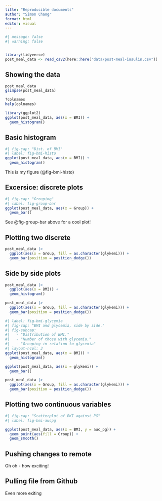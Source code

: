 ```yaml
---
title: "Reproducible documents"
author: "Simon Chang"
format: html
editor: visual
---
```


```r
#| message: false
#| warning: false


library(tidyverse)
post_meal_data <- read_csv2(here::here("data/post-meal-insulin.csv"))
```


## Showing the data

```r
post_meal_data
glimpse(post_meal_data)
```

```r
?colnames
help(colnames)
```

```r
library(ggplot2)
ggplot(post_meal_data, aes(x = BMI)) +
  geom_histogram()
```
## Basic histogram

```r
#| fig-cap: "Dist. of BMI"
#| label: fig-bmi-histo
ggplot(post_meal_data, aes(x = BMI)) +
  geom_histogram()
```
This is my figure (@fig-bmi-histo)

## Excersice: discrete plots
```r
#| fig-cap: "Grouping"
#| label: fig-group-bar
ggplot(post_meal_data, aes(x = Group)) +
  geom_bar()
```

See @fig-group-bar above for a cool plot!

## Plotting two discrete

```r
post_meal_data |>
  ggplot(aes(x = Group, fill = as.character(glykemi))) +
  geom_bar(position = position_dodge())
```

## Side by side plots

```r
post_meal_data |>
  ggplot(aes(x = BMI)) +
  geom_histogram()
```
```r
post_meal_data |>
  ggplot(aes(x = Group, fill = as.character(glykemi))) +
  geom_bar(position = position_dodge())
```
```r
#| label: fig-bmi-glycemia
#| fig-cap: "BMI and glycemia, side by side."
#| fig-subcap:
#|   - "Distribution of BMI."
#|   - "Number of those with glycemia."
#|   - "Grouping in relation to glycemia"
#| layout-ncol: 3
ggplot(post_meal_data, aes(x = BMI)) +
  geom_histogram()

ggplot(post_meal_data, aes(x = glykemi)) +
  geom_bar()

post_meal_data |>
  ggplot(aes(x = Group, fill = as.character(glykemi))) +
  geom_bar(position = position_dodge())
```
## Plotting two continuous variables

```r
#| fig-cap: "Scatterplot of BKI against PG"
#| label: fig-bmi-aucpg

ggplot(post_meal_data, aes(x = BMI, y = auc_pg)) +
  geom_point(aes(fill = Group)) +
  geom_smooth()

```
## Pushing changes to remote

Oh oh - how exciting!

## Pulling file from Github

Even more exiting

